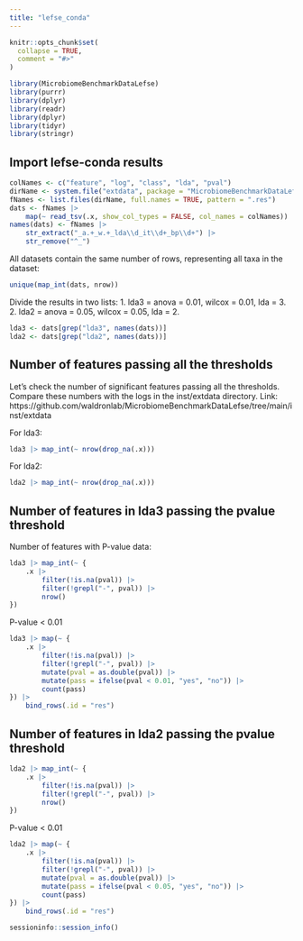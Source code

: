 ```yaml
---
title: "lefse_conda"
---
```


```r
knitr::opts_chunk$set(
  collapse = TRUE,
  comment = "#>"
)
```

```r
library(MicrobiomeBenchmarkDataLefse)
library(purrr)
library(dplyr)
library(readr)
library(dplyr)
library(tidyr)
library(stringr)
```

## Import lefse-conda results

```r
colNames <- c("feature", "log", "class", "lda", "pval")
dirName <- system.file("extdata", package = "MicrobiomeBenchmarkDataLefse")
fNames <- list.files(dirName, full.names = TRUE, pattern = ".res")
dats <- fNames |> 
    map(~ read_tsv(.x, show_col_types = FALSE, col_names = colNames))
names(dats) <- fNames |> 
    str_extract("_a.+_w.+_lda\\d_it\\d+_bp\\d+") |> 
    str_remove("^_")
```

All datasets contain the same number of rows, representing all taxa in the
dataset:

```r
unique(map_int(dats, nrow))
```

Divide the results in two lists:
1. lda3 = anova = 0.01, wilcox = 0.01, lda = 3.
2. lda2 = anova = 0.05, wilcox = 0.05, lda = 2.

```r
lda3 <- dats[grep("lda3", names(dats))]
lda2 <- dats[grep("lda2", names(dats))]
```

## Number of features passing all the thresholds

Let's check the number of significant features passing all the
thresholds. Compare these numbers with the logs in the inst/extdata directory.
Link: https://github.com/waldronlab/MicrobiomeBenchmarkDataLefse/tree/main/inst/extdata

For lda3:

```r
lda3 |> map_int(~ nrow(drop_na(.x)))
```

For lda2:

```r
lda2 |> map_int(~ nrow(drop_na(.x)))
```

## Number of features in lda3 passing the pvalue threshold

Number of features with P-value data:

```r
lda3 |> map_int(~ {
    .x |> 
        filter(!is.na(pval)) |> 
        filter(!grepl("-", pval)) |> 
        nrow()
})
```

P-value < 0.01

```r
lda3 |> map(~ {
    .x |> 
        filter(!is.na(pval)) |> 
        filter(!grepl("-", pval)) |> 
        mutate(pval = as.double(pval)) |> 
        mutate(pass = ifelse(pval < 0.01, "yes", "no")) |> 
        count(pass)
}) |> 
    bind_rows(.id = "res")
```

## Number of features in lda2 passing the pvalue threshold

```r
lda2 |> map_int(~ {
    .x |> 
        filter(!is.na(pval)) |> 
        filter(!grepl("-", pval)) |> 
        nrow()
})
```

P-value < 0.01

```r
lda2 |> map(~ {
    .x |> 
        filter(!is.na(pval)) |> 
        filter(!grepl("-", pval)) |> 
        mutate(pval = as.double(pval)) |> 
        mutate(pass = ifelse(pval < 0.05, "yes", "no")) |> 
        count(pass)
}) |> 
    bind_rows(.id = "res")
```

```r
sessioninfo::session_info()
```
